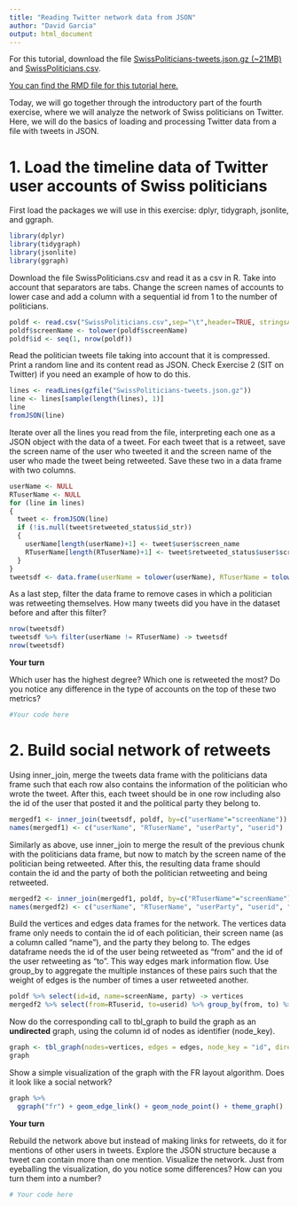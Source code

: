 ```yaml
---
title: "Reading Twitter network data from JSON"
author: "David Garcia"
output: html_document
---
```


For this tutorial, download the file [SwissPoliticians-tweets.json.gz (~21MB)](https://github.com/dgarcia-eu/SocialDataScience/raw/master/Exercises/04_Assortativity_Twitter/SwissPoliticians-tweets.json.gz)
and [SwissPoliticians.csv](https://raw.githubusercontent.com/dgarcia-eu/SocialDataScience/master/Exercises/04_Assortativity_Twitter/SwissPoliticians.csv).

[You can find the RMD file for this tutorial here.](https://raw.githubusercontent.com/dgarcia-eu/SocialDataScience/master/Tutorials/4_SNA/047_TwitterNetworkJSON/TwitterNetworkJSON.Rmd)  

Today, we will go together through the introductory part of the fourth exercise, where we will analyze the network of Swiss politicians on Twitter. Here, we will do the basics of loading and processing Twitter data from a file with tweets in JSON.

# 1. Load the timeline data of Twitter user accounts of Swiss politicians

First load the packages we will use in this exercise: dplyr, tidygraph, jsonlite, and ggraph.
```r
library(dplyr)
library(tidygraph)
library(jsonlite)
library(ggraph)
```

Download the file SwissPoliticians.csv and read it as a csv in R. Take into account that separators are tabs. Change the screen names of accounts to lower case and add a column with a sequential id from 1 to the number of politicians.

```r
poldf <- read.csv("SwissPoliticians.csv",sep="\t",header=TRUE, stringsAsFactors=FALSE)
poldf$screenName <- tolower(poldf$screenName)
poldf$id <- seq(1, nrow(poldf))
```

Read the politician tweets file taking into account that it is compressed. Print a random line and its content read as JSON. Check Exercise 2 (SIT on Twitter) if you need an example of how to do this.

```r
lines <- readLines(gzfile("SwissPoliticians-tweets.json.gz"))
line <- lines[sample(length(lines), 1)]
line
fromJSON(line)
```

Iterate over all the lines you read from the file, interpreting each one as a JSON object with the data of a tweet. For each tweet that is a retweet, save the screen name of the user who tweeted it and the screen name of the user who made the tweet being retweeted. Save these two in a data frame with two columns.

```r
userName <- NULL
RTuserName <- NULL
for (line in lines)
{
  tweet <- fromJSON(line)
  if (!is.null(tweet$retweeted_status$id_str))
  {
    userName[length(userName)+1] <- tweet$user$screen_name
    RTuserName[length(RTuserName)+1] <- tweet$retweeted_status$user$screen_name
  } 
}
tweetsdf <- data.frame(userName = tolower(userName), RTuserName = tolower(RTuserName))
```


As a last step, filter the data frame to remove cases in which a politician was retweeting themselves. How many tweets did you have in the dataset before and after this filter?

```r
nrow(tweetsdf)
tweetsdf %>% filter(userName != RTuserName) -> tweetsdf
nrow(tweetsdf)
```

**Your turn**

Which user has the highest degree? Which one is retweeted the most? Do you notice any difference in the type of accounts on the top of these two metrics?
```r
#Your code here
```

# 2. Build social network of retweets

Using inner_join, merge the tweets data frame with the politicians data frame such that each row also contains the information of the politician who wrote the tweet. After this, each tweet should be in one row including also the id of the user that posted it and the political party they belong to.

```r
mergedf1 <- inner_join(tweetsdf, poldf, by=c("userName"="screenName"))
names(mergedf1) <- c("userName", "RTuserName", "userParty", "userid")
```

Similarly as above, use inner_join to merge the result of the previous chunk with the politicians data frame, but now to match by the screen name of the politician being retweeted. After this, the resulting data frame should contain the id and the party of both the politician retweeting and being retweeted.

```r
mergedf2 <- inner_join(mergedf1, poldf, by=c("RTuserName"="screenName"))
names(mergedf2) <- c("userName", "RTuserName", "userParty", "userid", "RTparty", "RTuserid")
```

Build the vertices and edges data frames for the network. The vertices data frame only needs to contain the id of each politician, their screen name (as a column called "name"), and the party they belong to. The edges dataframe needs the id of the user being retweeted as "from" and the id of the user retweeting as "to". This way edges mark information flow. Use group_by to aggregate the multiple instances of these pairs such that the weight of edges is the number of times a user retweeted another.

```r
poldf %>% select(id=id, name=screenName, party) -> vertices
mergedf2 %>% select(from=RTuserid, to=userid) %>% group_by(from, to) %>% summarize(weight=n()) -> edges
```

Now do the corresponding call to tbl_graph to build the graph as an **undirected** graph, using the column id of nodes as identifier (node_key).
```r
graph <- tbl_graph(nodes=vertices, edges = edges, node_key = "id", directed = FALSE)
graph
```

Show a simple visualization of the graph with the FR layout algorithm. Does it look like a social network?
```r
graph %>% 
  ggraph("fr") + geom_edge_link() + geom_node_point() + theme_graph()
```

**Your turn**

Rebuild the network above but instead of making links for retweets, do it for mentions of other users in tweets. Explore the JSON structure because a tweet can contain more than one mention. Visualize the network. Just from eyeballing the visualization, do you notice some differences? How can you turn them into a number?


```r
# Your code here
```

